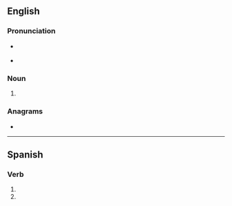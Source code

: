 {{also|trovés}}
==English==

===Pronunciation===
* {{a|RP}} {{IPA|/tɹəʊvz/|lang=en}}
* {{a|GenAm}} {{IPA|/tɹoʊvz/|lang=en}}

===Noun===
{{head|en|noun plural form}}

# {{plural of|trove|lang=en}}

===Anagrams===
* {{anagrams|en|a=eorstv|Stover|orvets|rovest|storve|stover|strove|voters}}

----

==Spanish==

===Verb===
{{head|es|verb form}}

# {{es-verb form of|ending=ar|mood=subjunctive|tense=present|pers=2|formal=no|number=singular|trovar}}
# {{es-verb form of|ending=ar|mood=imperative|sense=negative|pers=2|formal=no|number=singular|trovar}}